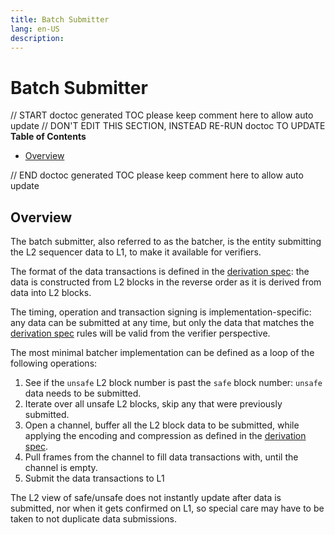 ```yaml
---
title: Batch Submitter
lang: en-US
description:
---
```


# Batch Submitter

// START doctoc generated TOC please keep comment here to allow auto update
// DON'T EDIT THIS SECTION, INSTEAD RE-RUN doctoc TO UPDATE
**Table of Contents**

- [Overview](#overview)

// END doctoc generated TOC please keep comment here to allow auto update

[derivation spec]: derivation.md

## Overview

The batch submitter, also referred to as the batcher, is the entity submitting the L2 sequencer data to L1,
to make it available for verifiers.

The format of the data transactions is defined in the [derivation spec]:
the data is constructed from L2 blocks in the reverse order as it is derived from data into L2 blocks.

The timing, operation and transaction signing is implementation-specific: any data can be submitted at any time,
but only the data that matches the [derivation spec] rules will be valid from the verifier perspective.

The most minimal batcher implementation can be defined as a loop of the following operations:

1. See if the `unsafe` L2 block number is past the `safe` block number: `unsafe` data needs to be submitted.
2. Iterate over all unsafe L2 blocks, skip any that were previously submitted.
3. Open a channel, buffer all the L2 block data to be submitted,
   while applying the encoding and compression as defined in the [derivation spec].
4. Pull frames from the channel to fill data transactions with, until the channel is empty.
5. Submit the data transactions to L1

The L2 view of safe/unsafe does not instantly update after data is submitted, nor when it gets confirmed on L1,
so special care may have to be taken to not duplicate data submissions.
